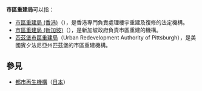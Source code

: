 '''市區重建局'''可以指：
* [[市區重建局_(香港)|市區重建局 (香港)]]（{{lang|en|Urban Renewal Authority}}），是香港專門負責處理樓宇重建及復修的法定機構。
* [[市區重建局_(新加坡)|市區重建局 (新加坡)]]（{{lang|en|Urban Redevelopment Authority}}），是新加坡政府負責市區重建的機構。
* [[匹茲堡市區重建局|匹茲堡市區重建局]]（Urban Redevelopment Authority of Pittsburgh），是美國賓夕法尼亞州匹茲堡的市區重建機構。

==參見==
*[[都市再生機構|都市再生機構]]（[[日本|日本]]）
{{disambig|cat=五字組織機構消歧義}}